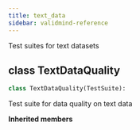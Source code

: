```yaml
---
title: text_data
sidebar: validmind-reference
---
```


Test suites for text datasets

## [class]{.muted} TextDataQuality

<!-- class.qmd.jinja2 - class definition -->

```python
class TextDataQuality(TestSuite):
```

Test suite for data quality on text data

**Inherited members**
